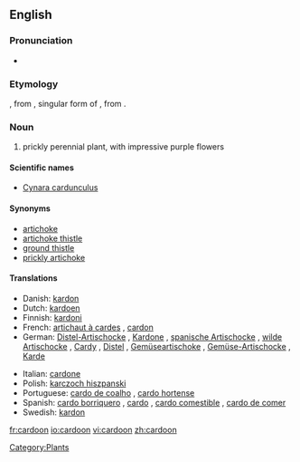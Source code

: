 ==English==

===Pronunciation===
*{{audio|en-us-cardoon.ogg|Audio (US)}}

===Etymology===
{{etyl|frm}} {{term|cardon|lang=frm}}, from {{ML.}} {{term|cardon|lang=la}}, singular form of {{term|cardo|lang=la}}, from {{etyl|la}} {{term|carduus||thistle|lang=la}}.

===Noun===
{{en-noun}}

# prickly perennial plant, with impressive purple flowers

====Scientific names====
*[[Cynara cardunculus]]

====Synonyms====
*[[artichoke]]
*[[artichoke thistle]]
*[[ground thistle]]
*[[prickly artichoke]]

====Translations====
{{trans-top|perennial plant}}
*Danish: [[kardon]] {{c}}
*Dutch: [[kardoen]] {{m}}
*Finnish: [[kardoni]]
*French: [[artichaut à cardes]] {{m}}, [[cardon]] {{m}}
*German: [[Distel-Artischocke]] {{f}}, [[Kardone]] {{f}}, [[spanische Artischocke]] {{f}}, [[wilde Artischocke]] {{f}}, [[Cardy]] {{f}}, [[Distel]] {{f}}, [[Gemüseartischoke]] {{f}}, [[Gemüse-Artischocke]] {{f}}, [[Karde]] {{f}}
{{trans-mid}}
*Italian: [[cardone]] {{f}}
*Polish: [[karczoch hiszpanski]] {{m}}
*Portuguese: [[cardo de coalho]] {{m}}, [[cardo hortense]] {{m}}
*Spanish: [[cardo borriquero]] {{m}}, [[cardo]] {{m}}, [[cardo comestible]] {{m}}, [[cardo de comer]] {{m}}
*Swedish: [[kardon]] {{c}}
{{trans-bottom}}

[[Category:Plants]]

[[fr:cardoon]]
[[io:cardoon]]
[[vi:cardoon]]
[[zh:cardoon]]